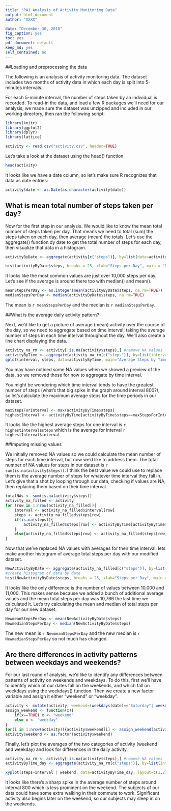 ```yaml
---
title: "PA1 Analysis of Activity Monitoring Data"
output: html_document
author: "XXXX"

date: "December 30, 2018"
fig_caption: yes
toc: yes
pdf_document: default
keep_md: yes
self_contained: no
---
```


##Loading and preprocessing the data

The following is an analysis of activity monitoring data. The dataset includes two months of activity data in which each day is split into 5-minutes intervals. 

For each 5-minute interval, the number of steps taken by an individual is recorded. To read-in the data, and load a few R packages we'll need for our analysis, we made sure the dataset was unzipped and included in our working directory, then ran the following script:
```r
library(knitr)
library(ggplot2)
library(dplyr)
library(lattice)

activity <- read.csv("activity.csv", header=TRUE)
```
Let's take a look at the dataset using the head() function
```r
head(activity)
```

It looks like we have a date column, so let's make sure R recognizes that data as date entries:
```r
activity$date <- as.Date(as.character(activity$date))
```
## What is mean total number of steps taken per day?

Now for the first step in our analysis. We would like to know the mean total number of steps taken per day. That means we need to total (sum) the steps taken on each day, then average (mean) the totals. Let's use the aggregate() function dy date to get the total number of steps for each day, then visualize that data in a histogram.

```r
activityByDate <- aggregate(activity[c("steps")], by=list(date=activity$date), sum)
```
```r
hist(activityByDate$steps, breaks = 25, xlab="Steps per Day", main = "Distribution of Steps per Day", col="blue")
```

It looks like the most common values are just over 10,000 steps per day. Let's see if the average is around there too with median() and mean().

```r
meanStepsPerDay <- as.integer(mean(activityByDate$steps, na.rm=TRUE))
medianStepsPerDay <- median(activityByDate$steps, na.rm=TRUE)
```

The mean is `r meanStepsPerDay` and the median is `r medianStepsPerDay`. 

##What is the average daily activity pattern?

Next, we'd like to get a picture of average (mean) activity over the course of the day, so we need to aggregate based on time interval, taking the average number of steps in each time interval throughout the day. We'll also create a line chart displaying the data.

```r
activity_na_rm <- activity[!is.na(activity$steps),] #remove NA values
activityByTime <- aggregate(activity_na_rm[c("steps")], by=list(interval=activity_na_rm$interval), mean, na.action=na.omit)
qplot(interval, steps, data=activityByTime, main="Average Steps by Time Interval") +geom_line(color="blue")
```

You may have noticed some NA values when we showed a preview of the data, so we removed those for now to aggregate by time interval. 

You might be wondering which time interval tends to have the greatest number of steps (what's that big spike in the graph around interval 800?), so let's calculate the maximum average steps for the time periods in our dataset.

```r
maxStepsForInterval <- max(activityByTime$steps)
highestInterval <- activityByTime[activityByTime$steps==maxStepsForInterval,]
```
It looks like the highest average steps for one interval is `r highestInterval$steps` which is the average for interval `r highestInterval$interval`

##Imputing missing values

We initially removed NA values so we could calculate the mean number of steps for each time interval, but now we'd like to address them. The total number of NA values for steps in our dataset is `r sum(is.na(activity$steps))`. I think the best value we could use to replace them is the average number of steps for whatever time interval they fall in. Let's give that a shot by looping through our data, checking if values are NA, then replacing them based on their time interval.

```r
totalNAs <- sum(is.na(activity$steps))
activity_na_filled <- activity
for (row in 1:nrow(activity_na_filled)){
    interval <- activity_na_filled$interval[row]
    steps <- activity_na_filled$steps[row]
    if(is.na(steps)){
        activity_na_filled$steps[row] <- activityByTime[activityByTime$interval==interval,]$steps
    }
    else{activity_na_filled$steps[row] <- activity_na_filled$steps[row]}
}

```

Now that we've replaced NA values with averages for their time interval, lets make another histogram of average total steps per day with our modified dataset. 

```r
NewActivityByDate <- aggregate(activity_na_filled[c("steps")], by=list(date=activity_na_filled$date), sum)
#create histogram of data by date
hist(NewActivityByDate$steps, breaks = 25, xlab="Steps per Day", main = "New Distribution of Steps per Day", col="blue")
```

It looks like the only difference is the number of values between 10,000 and 11,000. This makes sense because we added a bunch of additional average values and the mean total steps per day was 10,766 the last time we calculated it. Let's try calculating the mean and median of total steps per day for our new dataset.

```r
NewmeanStepsPerDay <- mean(NewActivityByDate$steps)
NewmedianStepsPerDay <- median(NewActivityByDate$steps)
```

The new mean is `r NewmeanStepsPerDay` and the new median is `r NewmedianStepsPerDay` so not much has changed.

## Are there differences in activity patterns between weekdays and weekends?

For our last round of analysis, we'd like to identify any differences between patterns of activity on weekends and weekdays. To do this, first we'll have to identify which of our dates fall on the weekends, and which fall on weekdays using the weekdays() function. Then we create a new factor variable and assign it either "weekend" or "weekday".

```r
activity <- mutate(activity, weekend=(weekdays(date)=="Saturday"| weekdays(date)=="Sunday"))
assign_weekend <- function(x){
    if(x==TRUE) x <- "weekend"
    else x <- "weekday"
}
for(i in 1:nrow(activity)){activity$weekend[i] <- assign_weekend(activity$weekend[i])}
activity$weekend <- as.factor(activity$weekend)
```

Finally, let's plot the averages of the two categories of activity (weekend and weekday) and look for differences in the daily activity.

```r
activity_na_rm <- activity[!is.na(activity$steps),] #remove NA values
activityByTime_day <- aggregate(activity_na_rm[c("steps")], by=list(interval=activity_na_rm$interval, weekend=activity_na_rm$weekend), mean, na.action=na.omit)

xyplot(steps~interval | weekend, data=activityByTime_day, layout=c(1,2), type="l")
```

It looks like there's a sharp spike in the average number of steps around interval 800 which is less prominent on the weekend. The subjects of our data could have some extra walking in their commute to work. Significant activity also begins later on the weekend, so our subjects may sleep in on the weekends.
